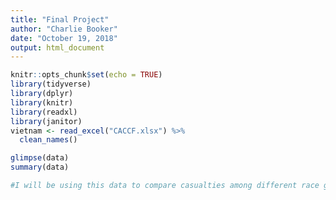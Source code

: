 ```yaml
---
title: "Final Project"
author: "Charlie Booker"
date: "October 19, 2018"
output: html_document
---
```


```r
knitr::opts_chunk$set(echo = TRUE)
library(tidyverse)
library(dplyr)
library(knitr)
library(readxl)
library(janitor)
vietnam <- read_excel("CACCF.xlsx") %>%
  clean_names()
```


```r



glimpse(data)
summary(data)

#I will be using this data to compare casualties among different race groups, as well a military branch, age, and cause of death during the Vietnam war. The data shows that there were 58,193 casualties with the average age being 23 years old.

```

```r

```

